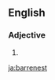 ==English==

===Adjective===
{{head|en|adjective superlative form}}

# {{en-superlative of|barren}}

[[ja:barrenest]]